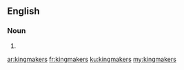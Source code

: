 ==English==

===Noun===
{{head|en|plural}}

# {{plural of|kingmaker|lang=en}}

[[ar:kingmakers]]
[[fr:kingmakers]]
[[ku:kingmakers]]
[[my:kingmakers]]